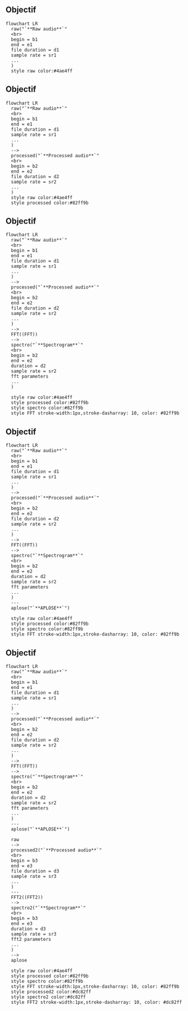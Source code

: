 ## Objectif {auto-animate=true}

```mermaid
flowchart LR
  raw("`**Raw audio**`"
  <br>
  begin = b1
  end = e1
  file duration = d1
  sample rate = sr1
  ...
  ) 
  style raw color:#4ae4ff
```

## Objectif {auto-animate=true}

```mermaid
flowchart LR
  raw("`**Raw audio**`"
  <br>
  begin = b1
  end = e1
  file duration = d1
  sample rate = sr1
  ...
  ) 
  --> 
  processed("`**Processed audio**`"
  <br>
  begin = b2
  end = e2
  file duration = d2
  sample rate = sr2
  ...
  ) 
  style raw color:#4ae4ff
  style processed color:#82ff9b
```

## Objectif {auto-animate=true}

```mermaid
flowchart LR
  raw("`**Raw audio**`"
  <br>
  begin = b1
  end = e1
  file duration = d1
  sample rate = sr1
  ...
  ) 
  --> 
  processed("`**Processed audio**`"
  <br>
  begin = b2
  end = e2
  file duration = d2
  sample rate = sr2
  ...
  ) 
  -->
  FFT((FFT))
  -->
  spectro("`**Spectrogram**`"
  <br>
  begin = b2
  end = e2
  duration = d2
  sample rate = sr2
  fft parameters
  ...
  ) 

  style raw color:#4ae4ff
  style processed color:#82ff9b
  style spectro color:#82ff9b
  style FFT stroke-width:1px,stroke-dasharray: 10, color: #82ff9b
```

## Objectif {auto-animate=true}

```mermaid
flowchart LR
  raw("`**Raw audio**`"
  <br>
  begin = b1
  end = e1
  file duration = d1
  sample rate = sr1
  ...
  ) 
  --> 
  processed("`**Processed audio**`"
  <br>
  begin = b2
  end = e2
  file duration = d2
  sample rate = sr2
  ...
  ) 
  -->
  FFT((FFT))
  -->
  spectro("`**Spectrogram**`"
  <br>
  begin = b2
  end = e2
  duration = d2
  sample rate = sr2
  fft parameters
  ...
  ) 
  ---
  aplose("`**APLOSE**`") 

  style raw color:#4ae4ff
  style processed color:#82ff9b
  style spectro color:#82ff9b
  style FFT stroke-width:1px,stroke-dasharray: 10, color: #82ff9b
```


## Objectif {auto-animate=true}

```mermaid
flowchart LR
  raw("`**Raw audio**`"
  <br>
  begin = b1
  end = e1
  file duration = d1
  sample rate = sr1
  ...
  ) 
  --> 
  processed("`**Processed audio**`"
  <br>
  begin = b2
  end = e2
  file duration = d2
  sample rate = sr2
  ...
  ) 
  -->
  FFT((FFT))
  -->
  spectro("`**Spectrogram**`"
  <br>
  begin = b2
  end = e2
  duration = d2
  sample rate = sr2
  fft parameters
  ...
  ) 
  ---
  aplose("`**APLOSE**`") 

  raw
  --> 
  processed2("`**Processed audio**`"
  <br>
  begin = b3
  end = e3
  file duration = d3
  sample rate = sr3
  ...
  ) 
  ---
  FFT2((FFT2))
  -->
  spectro2("`**Spectrogram**`"
  <br>
  begin = b3
  end = e3
  duration = d3
  sample rate = sr3
  fft2 parameters
  ...
  ) 
  --> 
  aplose

  style raw color:#4ae4ff
  style processed color:#82ff9b
  style spectro color:#82ff9b
  style FFT stroke-width:1px,stroke-dasharray: 10, color: #82ff9b
  style processed2 color:#dc82ff
  style spectro2 color:#dc82ff
  style FFT2 stroke-width:1px,stroke-dasharray: 10, color: #dc82ff
```
